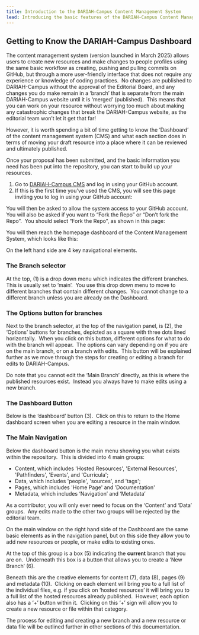 ```yaml
---
title: Introduction to the DARIAH-Campus Content Management System
lead: Introducing the basic features of the DARIAH-Campus Content Management System
---
```

## Getting to Know the DARIAH-Campus Dashboard

The content management system (version launched in March 2025) allows users to create new resources and make changes to people profiles using the same basic workflow as creating, pushing and pulling commits on GitHub, but through a more user-friendly interface that does not require any experience or knowledge of coding practices.  No changes are published to DARIAH-Campus without the approval of the Editorial Board, and any changes you do make remain in a ‘branch’ that is separate from the main DARIAH-Campus website until it is ‘merged’ (published).  This means that you can work on your resource without worrying too much about making any catastrophic changes that break the DARIAH-Campus website, as the editorial team won’t let it get that far!

However, it is worth spending a bit of time getting to know the ‘Dashboard’ of the content management system (CMS) and what each section does in terms of moving your draft resource into a place where it can be reviewed and ultimately published.

Once your proposal has been submitted, and the basic information you need has been put into the repository, you can start to build up your resources.

1. Go to [DARIAH-Campus CMS](https://campus.dariah.eu/admin) and log in using your GitHub account. 
2. If this is the first time you’ve used the CMS, you will see this page inviting you to log in using your GitHub account:

<Figure src="/assets/content/assets/en/documentation/introduction-to-the-dariah-campus-content-management-system/1.-cms-documentation-first-screen.png" alt="Log in with GitHub" alignment="center">

</Figure>

You will then be asked to allow the system access to your GitHub account.  You will also be asked if you want to “Fork the Repo” or “Don’t fork the Repo”.  You should select “Fork the Repo”, as shown in this page:

<Figure src="/assets/content/assets/en/documentation/introduction-to-the-dariah-campus-content-management-system/2.-cms-documentation-screen-2.png" alt="At the top is the text 'DARIAH-Campus Keystatic CMS by DARIAH-ERIC would like permission to: Verify your GitHub Identity (Username). Know which resources you can access. Act on your behalf (here this is also a link shown with an option to learn more)'. Underneath is the text &#x22;learn more about DARIAH-Campus Keystatic CMS'. Underneath this are two buttons side by side.  On the left the button is in pale grey with black text saying 'Cancel'.  On the right is a green button with text in white saying 'Authorize DARIAH-Campus Keystatic CMS'. At the very bottom there is text saying 'Authorizing will redirect to https://campus.dariah.eu'." alignment="center">

</Figure>

You will then reach the homepage dashboard of the Content Management System, which looks like this:

<Figure src="/assets/content/assets/en/documentation/introduction-to-the-dariah-campus-content-management-system/3.-cms-dashboard-first-view.png" alt="The DARIAH-ERIC Keystatic CMS Dashboard.  The page is divided into two main sections.  On the left hand side, in a small column, are the main navigation options: Content, which includes 'Hosted Resources', 'External Resources', 'Pathfinders', 'Events', and 'Curricula'; Data, which includes 'people', 'sources', and 'tags'; and Pages, which includes 'Home Page' and 'Documentation'.  On the main window to the right of this menu at the top is a field indicating which 'branch' is currently in use.  Below that is the button to create a 'New Branch'.  Below this the main navigational options are presented once again, however they also have the option to make additions to the content." alignment="center">

</Figure>

On the left hand side are 4 key navigational elements.

<Figure src="/assets/content/assets/en/documentation/introduction-to-the-dariah-campus-content-management-system/3a.-cms-dashboard-first-view-with-annotations.png" alt="&#x22;&#x22;" alignment="center">

</Figure>

### **The Branch selector**

At the top, (1) is a drop down menu which indicates the different branches.  This is usually set to ‘main’.  You use this drop down menu to move to different branches that contain different changes.  You cannot change to a different branch unless you are already on the Dashboard.

### **The Options button for branches**

Next to the branch selector, at the top of the navigation panel, is (2), the ‘Options’ buttons for branches, depicted as a square with three dots lined horizontally.  When you click on this button, different options for what to do with the branch will appear.  The options can vary depending on if you are on the main branch, or on a branch with edits.  This button will be explained further as we move through the steps for creating or editing a branch for edits to DARIAH-Campus.

<Callout kind="tip">
  Do note that you cannot edit the ‘Main Branch’ directly, as this is where the published resources exist.  Instead you always have to make edits using a new branch.
</Callout>

### **The Dashboard Button**

Below is the ‘dashboard’ button (3).  Click on this to return to the Home dashboard screen when you are editing a resource in the main window.

### **The Main Navigation**

Below the dashboard button is the main menu showing you what exists within the repository.  This is divided into 4 main groups: 

* Content, which includes 'Hosted Resources', 'External Resources', 'Pathfinders', 'Events', and 'Curricula'; 
* Data, which includes 'people', 'sources', and 'tags';
* Pages, which includes 'Home Page' and 'Documentation'
* Metadata, which includes ‘Navigation’ and ‘Metadata’

As a contributor, you will only ever need to focus on the ‘Content’ and ‘Data’ groups.  Any edits made to the other two groups will be rejected by the editorial team.

On the main window on the right hand side of the Dashboard are the same basic elements as in the navigation panel, but on this side they allow you to add new resources or people, or make edits to existing ones.  

At the top of this group is a box (5) indicating the **current** branch that you are on.  Underneath this box is a button that allows you to create a ‘New Branch’ (6).  

Beneath this are the creative elements for content (7), data (8), pages (9) and metadata (10).  Clicking on each element will bring you to a full list of the individual files, e.g. if you click on ‘hosted resources’ it will bring you to a full list of the hosted resources already published.  However, each option also has a ‘+’ button within it.  Clicking on this ‘+’ sign will allow you to create a new resource or file within that category.

The process for editing and creating a new branch and a new resource or data file will be outlined further in other sections of this documentation.



